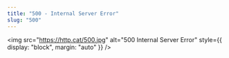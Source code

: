 ```yaml
---
title: "500 - Internal Server Error"
slug: "500"
---
```


<img
  src="https://http.cat/500.jpg"
  alt="500 Internal Server Error"
  style={{ display: "block", margin: "auto" }}
/>

